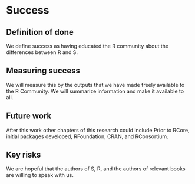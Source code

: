 # Success
<!-- 
Projects should have a definition of done that is measurable, and a thorough understanding going in of what the risks are to delivery 
-->

## Definition of done

We define success as having educated the R community about the differences between R and S. 

<!-- 
What does success look like? 
-->

## Measuring success

We will measure this by the outputs that we have made freely available to the R Community. We will summarize information and make it available to all.

<!-- 
How will we know when success is achieved, what markers can we use along the way 
-->

## Future work

After this work other chapters of this research could include Prior to RCore, initial packages developed, RFoundation, CRAN, and RConsortium. 


<!-- 
How could this be extended / developed in the future by yourself and/or the community in general?
-->

## Key risks

We are hopeful that the authors of S, R, and the authors of relevant books are willing to speak with us.

<!-- 
What sort of things could come up that can delay or break the project?

 - [ ] People
 - [ ] Processes
 - [ ] Tooling & Technology
 - [ ] Costs

-->